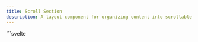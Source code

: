 ```yaml
---
title: Scroll Section
description: A layout component for organizing content into scrollable sections, often used for navigation or storytelling.
---
```


<Tabs>
  <TabItem label="Preview">
    <ScrollSectionPreview client:load />
  </TabItem>
  <TabItem label="Usage">
    ```svelte
    <script lang="ts">
      import { getSections, ScrollSection, Window } from "@dxdns/feflow"

      const sections = $derived(getSections())
      const sectionsData = Array.from({ length: 25 }, (_, index) => ({
        reference: `Section ${index + 1}`
      }))
    </script>

    <Window style="max-height: 300px; overflow-y: scroll;">
      <ScrollSection
        data={sections}
        style="
            position: sticky; 
            margin: 0; 
            top: -16px; 
            z-index: 1;
            "
      >
        {#each sectionsData as { reference }}
          <ScrollSection.Content
            id={reference}
            style="
                    height: 100vh; 
                    border: 1px solid red; 
                    padding: 1rem;
                    "
          >
            <span>{reference}</span>
          </ScrollSection.Content>
        {/each}
      </ScrollSection>
    </Window>
    ```
  </TabItem>
</Tabs>